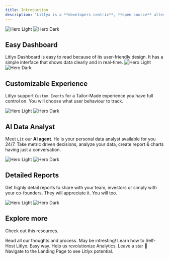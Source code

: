 ```yaml
---
title: Introduction
description: 'Litlyx is a **developers centric**, **open source** alternative to **Google Analytics**. Collect Analytics in Seconds on your websites or web apps.'
---
```


<img
  className="block dark:hidden"
  src="/images/hero-light.svg"
  alt="Hero Light"
/>
<img
  className="hidden dark:block"
  src="/images/hero-dark.svg"
  alt="Hero Dark"
/>

## Easy Dashboard
Litlyx Dashboard is easy to read because of its user-friendly design. It has a simple interface that shows data clearly and in real-time.
<img
  className="block dark:hidden"
  src="/images/hero-light.svg"
  alt="Hero Light"
/>
<img
  className="hidden dark:block"
  src="/images/hero-dark.svg"
  alt="Hero Dark"
/>

## Customizable Experience

Litlyx support `Custom Events` for a Tailor-Made experience you have full control on. You will choose what user behaviour to track.


<img
  className="block dark:hidden"
  src="/images/hero-light.svg"
  alt="Hero Light"
/>
<img
  className="hidden dark:block"
  src="/images/hero-dark.svg"
  alt="Hero Dark"
/>



## AI Data Analyst

Meet `Lit` our **AI agent**. He is your personal data analyst available for you 24/7. Take metric driven decisions, analyze your data, create report & charts having just a conversation.


<img
  className="block dark:hidden"
  src="/images/hero-light.svg"
  alt="Hero Light"
/>
<img
  className="hidden dark:block"
  src="/images/hero-dark.svg"
  alt="Hero Dark"
/>


## Detailed Reports

Get highly detail reports to share with your team, investors or simply with your co-founders. They will appreciate it. You will too.


<img
  className="block dark:hidden"
  src="/images/hero-light.svg"
  alt="Hero Light"
/>
<img
  className="hidden dark:block"
  src="/images/hero-dark.svg"
  alt="Hero Dark"
/>




## Explore more

Check out this resources.

<CardGroup cols={2}>
  <Card
    title="We build in open."
    icon="book"
    href="/introduction"
  >
    Read all our thoughts and process. May be intresting!
  </Card>
  <Card
    title="Self Hosting"
    icon="code"
    href="/self-hosting"
  >
   Learn how to Self-Host Litlyx. Easy way.
  </Card>
  <Card
    title="Open Source"
    icon="github"
    href="https://github.com/Litlyx/litlyx"
  >
    Help us revolutionize Analytics. Leave a star 🌟
  </Card>
  <Card
    title="Website"
    icon="globe"
    href="https://litlyx.com"
  >
   Navigate to the Landing Page to see Litlyx potential.
  </Card>
</CardGroup>
